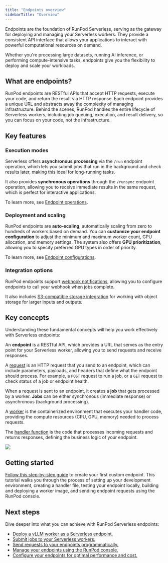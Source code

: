 ```yaml
---
title: "Endpoints overview"
sidebarTitle: "Overview"
---
```


Endpoints are the foundation of RunPod Serverless, serving as the gateway for deploying and managing your Serverless workers. They provide a consistent API interface that allows your applications to interact with powerful computational resources on demand.

Whether you're processing large datasets, running AI inference, or performing compute-intensive tasks, endpoints give you the flexibility to deploy and scale your workloads.

## What are endpoints?

RunPod endpoints are RESTful APIs that accept HTTP requests, execute your code, and return the result via HTTP response. Each endpoint provides a unique URL and abstracts away the complexity of managing infrastructure. Behind the scenes, RunPod handles the entire lifecycle of Serverless workers, including job queuing, execution, and result delivery, so you can focus on your code, not the infrastructure.

## Key features

### Execution modes

Serverless offers **asynchronous processing** via the `/run` endpoint operation, which lets you submit jobs that run in the background and check results later, making this ideal for long-running tasks.

It also provides **synchronous operations** through the `/runsync` endpoint operation, allowing you to receive immediate results in the same request, which is perfect for interactive applications.

To learn more, see [Endpoint operations](/serverless/endpoints/operations).

### Deployment and scaling

RunPod endpoints are **auto-scaling**, automatically scaling from zero to hundreds of workers based on demand. You can **customize your endpoint configuration** to adjust the minimum and maximum worker count, GPU allocation, and memory settings. The system also offers **GPU prioritization**, allowing you to specify preferred GPU types in order of priority.

To learn more, see [Endpoint configurations](/serverless/endpoints/endpoint-configurations).

### Integration options

RunPod endpoints support [webhook notifications](/serverless/endpoints/send-requests#webhook-notifications), allowing you to configure endpoints to call your webhook when jobs complete.

It also includes [S3-compatible storage integration](/serverless/endpoints/send-requests#s3-compatible-storage-integration) for working with object storage for larger inputs and outputs.

## Key concepts

Understanding these fundamental concepts will help you work effectively with Serverless endpoints:

An **endpoint** is a RESTful API, which provides a URL that serves as the entry point for your Serverless worker, allowing you to send requests and receive responses.

A [request](/serverless/endpoints/send-requests) is an HTTP request that you send to an endpoint, which can include parameters, payloads, and headers that define what the endpoint should process. For example, a `POST` request to run a job, or a `GET` request to check status of a job or endpoint health.

When a request is sent to an endpoint, it creates a **job** that gets processed by a worker. **Jobs** can be either synchronous (immediate response) or asynchronous (background processing).

A [worker](/serverless/workers/overview) is the containerized environment that executes your handler code, providing the compute resources (CPU, GPU, memory) needed to process requests.

The [handler function](/serverless/workers/handler-functions) is the code that processes incoming requests and returns responses, defining the business logic of your endpoint.

<Frame>
  <img src="/images/7c4cfa11-serverless-request-flow.png" />
</Frame>

## Getting started

[Follow this step-by-step guide](/serverless/workers/custom-worker) to create your first custom endpoint. This tutorial walks you through the process of setting up your development environment, creating a handler file, testing your endpoint locally, building and deploying a worker image, and sending endpoint requests using the RunPod console.

## Next steps

Dive deeper into what you can achieve with RunPod Serverless endpoints:

* [Deploy a vLLM worker as a Serverless endpoint.](/serverless/vllm/overview)
* [Submit jobs to your Serverless workers.](/serverless/endpoints/operations)
* [Send requests to your endpoints programmatically.](/serverless/endpoints/send-requests)
* [Manage your endpoints using the RunPod console.](/serverless/endpoints/manage-endpoints)
* [Configure your endpoints for optimal performance and cost.](/serverless/endpoints/endpoint-configurations)

